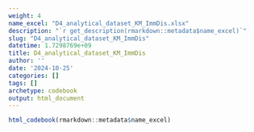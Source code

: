 ```yaml
---
weight: 4
name_excel: "D4_analytical_dataset_KM_ImmDis.xlsx"
description: "`r get_description(rmarkdown::metadata$name_excel)`"
slug: "D4_analytical_dataset_KM_ImmDis"
datetime: 1.7298769e+09
title: D4_analytical_dataset_KM_ImmDis
author: ''
date: '2024-10-25'
categories: []
tags: []
archetype: codebook
output: html_document
---
```


```r
html_codebook(rmarkdown::metadata$name_excel)
```

